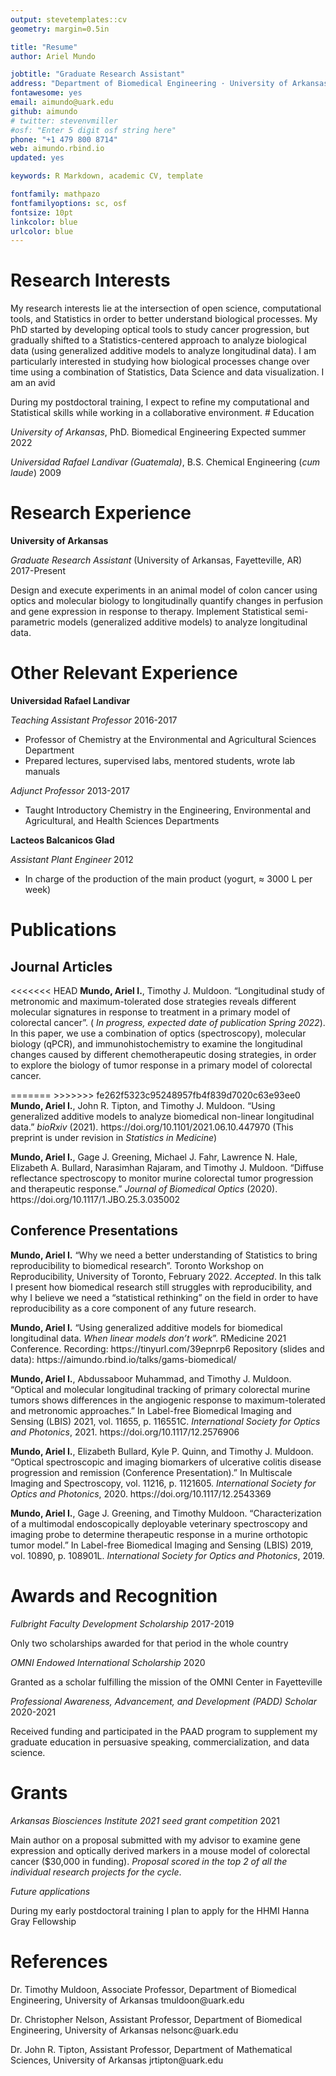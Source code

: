 ```yaml
---
output: stevetemplates::cv
geometry: margin=0.5in

title: "Resume"
author: Ariel Mundo

jobtitle: "Graduate Research Assistant"
address: "Department of Biomedical Engineering · University of Arkansas · Fayetteville, AR"
fontawesome: yes
email: aimundo@uark.edu
github: aimundo
# twitter: stevenvmiller
#osf: "Enter 5 digit osf string here"
phone: "+1 479 800 8714"
web: aimundo.rbind.io
updated: yes

keywords: R Markdown, academic CV, template

fontfamily: mathpazo
fontfamilyoptions: sc, osf
fontsize: 10pt
linkcolor: blue
urlcolor: blue
---
```


# Research Interests

My research interests lie at the intersection of open science, computational tools, and Statistics in order to better understand biological processes. My PhD started by developing optical tools to study cancer progression, but gradually shifted to a Statistics-centered approach to analyze biological data (using generalized additive models to analyze longitudinal data). I am particularly interested in studying how biological processes change over time using a combination of Statistics, Data Science and data visualization. I am an avid 

During my postdoctoral training, I expect to refine my computational and Statistical skills while working in a collaborative environment. 
# Education

*University of Arkansas*, PhD. Biomedical Engineering \hfill Expected summer 2022

*Universidad Rafael Landivar (Guatemala)*, B.S. Chemical Engineering (_cum laude_) \hfill 2009


# Research Experience

**University of Arkansas**

_Graduate Research Assistant_ (University of Arkansas, Fayetteville, AR) \hfill 2017-Present

Design and execute experiments in an animal model of colon cancer using optics and molecular biology to longitudinally quantify changes in perfusion and gene expression in response to therapy. Implement Statistical semi-parametric models (generalized additive models) to analyze longitudinal data.

# Other Relevant Experience

**Universidad Rafael Landivar**

_Teaching Assistant Professor_  \hfill 2016-2017

- Professor of Chemistry at the Environmental and Agricultural Sciences Department
- Prepared lectures, supervised labs, mentored students, wrote lab manuals

_Adjunct Professor_ \hfill 2013-2017

- Taught Introductory Chemistry in the Engineering, Environmental and Agricultural, and Health Sciences Departments

**Lacteos Balcanicos Glad**

_Assistant Plant Engineer_ \hfill 2012

- In charge of the production of the main product (yogurt, $\approx$ 3000 L per week)

# Publications
## Journal Articles

<<<<<<< HEAD
**Mundo, Ariel I.**, Timothy J. Muldoon. "Longitudinal study of metronomic and maximum-tolerated dose strategies reveals different molecular signatures in response to treatment in a primary model of colorectal cancer". ( _In progress, expected date of publication Spring 2022_). In this paper, we use a combination of optics (spectroscopy), molecular biology (qPCR), and immunohistochemistry to examine the longitudinal changes caused by different chemotherapeutic dosing strategies, in order to explore the biology of tumor response in a primary model of colorectal cancer.  

=======
>>>>>>> fe262f5323c95248957fb4f839d7020c63e93ee0
**Mundo, Ariel I.**, John R. Tipton, and Timothy J. Muldoon. "Using generalized additive models to analyze biomedical non-linear longitudinal data." _bioRxiv_ (2021). https://doi.org/10.1101/2021.06.10.447970 (This preprint is under revision in _Statistics in Medicine_)

**Mundo, Ariel I.**, Gage J. Greening, Michael J. Fahr, Lawrence N. Hale, Elizabeth A. Bullard, Narasimhan Rajaram, and Timothy J. Muldoon. "Diffuse reflectance spectroscopy to monitor murine colorectal tumor progression and therapeutic response." _Journal of Biomedical Optics_ (2020). https://doi.org/10.1117/1.JBO.25.3.035002


## Conference Presentations

**Mundo, Ariel I.** "Why we need a better understanding of Statistics to bring reproducibility to biomedical research". Toronto Workshop on Reproducibility, University of Toronto, February 2022. _Accepted_. In this talk I present how biomedical research still struggles with reproducibility, and why I believe we need a "statistical rethinking" on the field in order to have reproducibility as a core component of any future research.

**Mundo, Ariel I.** "Using generalized additive models for biomedical longitudinal data. _When linear models don't work_". RMedicine 2021 Conference. Recording: https://tinyurl.com/39epnrp6 Repository (slides and data): https://aimundo.rbind.io/talks/gams-biomedical/

**Mundo, Ariel I.**, Abdussaboor Muhammad, and Timothy J. Muldoon. "Optical and molecular longitudinal tracking of primary colorectal murine tumors shows differences in the angiogenic response to maximum-tolerated and metronomic approaches." In Label-free Biomedical Imaging and Sensing (LBIS) 2021, vol. 11655, p. 116551C. _International Society for Optics and Photonics_, 2021. https://doi.org/10.1117/12.2576906

**Mundo, Ariel I.**, Elizabeth Bullard, Kyle P. Quinn, and Timothy J. Muldoon. "Optical spectroscopic and imaging biomarkers of ulcerative colitis disease progression and remission (Conference Presentation)." In Multiscale Imaging and Spectroscopy, vol. 11216, p. 1121605. _International Society for Optics and Photonics_, 2020. https://doi.org/10.1117/12.2543369

**Mundo, Ariel I.**, Gage J. Greening, and Timothy Muldoon. "Characterization of a multimodal endoscopically deployable veterinary spectroscopy and imaging probe to determine therapeutic response in a murine orthotopic tumor model." In Label-free Biomedical Imaging and Sensing (LBIS) 2019, vol. 10890, p. 108901L. _International Society for Optics and Photonics_, 2019.


# Awards and Recognition

_Fulbright Faculty Development Scholarship_ \hfill 2017-2019

Only two scholarships awarded for that period in the whole country

_OMNI Endowed International Scholarship_ \hfill 2020

Granted as a scholar fulfilling the mission of the OMNI Center in Fayetteville

_Professional Awareness, Advancement, and Development (PADD) Scholar_ \hfill 2020-2021
 
 Received funding and participated in the PAAD program to supplement my graduate education in persuasive speaking, commercialization, and data science.
 
# Grants

_Arkansas Biosciences Institute 2021 seed grant competition _ \hfill 2021

Main author on a proposal submitted with my advisor to examine gene expression and optically derived markers in a mouse model of colorectal cancer ($30,000 in funding). _Proposal scored in the top 2 of all the individual research projects for the cycle_.


_Future applications_

During my early postdoctoral training I plan to apply for the HHMI Hanna Gray Fellowship


# References

Dr. Timothy Muldoon, Associate Professor, Department of Biomedical Engineering, University of Arkansas \newline
tmuldoon@uark.edu

Dr. Christopher Nelson, Assistant Professor, Department of Biomedical Engineering, University of Arkansas \newline
nelsonc@uark.edu

Dr. John R. Tipton, Assistant Professor, Department of Mathematical Sciences, University of Arkansas \newline
jrtipton@uark.edu

